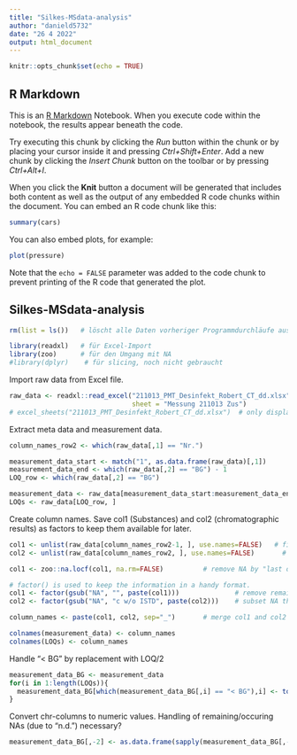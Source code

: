 ---
title: "Silkes-MSdata-analysis"
author: "danield5732"
date: "26 4 2022"
output: html_document
---

```{r setup, include=FALSE}
knitr::opts_chunk$set(echo = TRUE)
```



## R Markdown

This is an [R Markdown](http://rmarkdown.rstudio.com) Notebook. When you execute code within the notebook, the results appear beneath the code. 

Try executing this chunk by clicking the *Run* button within the chunk or by placing your cursor inside it and pressing *Ctrl+Shift+Enter*. 
Add a new chunk by clicking the *Insert Chunk* button on the toolbar or by pressing *Ctrl+Alt+I*.

When you click the **Knit** button a document will be generated that includes both content as well as the output of any embedded R code chunks within the document. You can embed an R code chunk like this:

```{r cars}
summary(cars)
```

You can also embed plots, for example:

```{r pressure, echo=FALSE}
plot(pressure)
```

Note that the `echo = FALSE` parameter was added to the code chunk to prevent printing of the R code that generated the plot.



## Silkes-MSdata-analysis

```{r}
rm(list = ls())   # löscht alle Daten vorheriger Programmdurchläufe aus dem Global Environment

library(readxl)   # für Excel-Import
library(zoo)      # für den Umgang mit NA
#library(dplyr)    # für slicing, noch nicht gebraucht
```

Import raw data from Excel file.

```{r}
raw_data <- readxl::read_excel("211013_PMT_Desinfekt_Robert_CT_dd.xlsx", 
                               sheet = "Messung 211013 Zus")
# excel_sheets("211013_PMT_Desinfekt_Robert_CT_dd.xlsx")  # only display available sheets
```

Extract meta data and measurement data.

```{r}
column_names_row2 <- which(raw_data[,1] == "Nr.")

measurement_data_start <- match("1", as.data.frame(raw_data)[,1])
measurement_data_end <- which(raw_data[,2] == "BG") - 1
LOQ_row <- which(raw_data[,2] == "BG")

measurement_data <- raw_data[measurement_data_start:measurement_data_end, ]
LOQs <- raw_data[LOQ_row, ]
```

Create column names.
Save col1 (Substances) and col2 (chromatographic results) as factors to keep them available for later.

```{r}
col1 <- unlist(raw_data[column_names_row2-1, ], use.names=FALSE)   # first source row 
col2 <- unlist(raw_data[column_names_row2, ], use.names=FALSE)       # second source row

col1 <- zoo::na.locf(col1, na.rm=FALSE)          # remove NA by "last observation carried forwards", but remain leading NAs

# factor() is used to keep the information in a handy format.
col1 <- factor(gsub("NA", "", paste(col1)))              # remove remaining NAs
col2 <- factor(gsub("NA", "c w/o ISTD", paste(col2)))    # subset NA that may occure due to additional measurement without internal standard

column_names <- paste(col1, col2, sep="_")       # merge col1 and col2 to final column_names 

colnames(measurement_data) <- column_names
colnames(LOQs) <- column_names
```

Handle "< BG" by replacement with LOQ/2

```{r}
measurement_data_BG <- measurement_data
for(i in 1:length(LOQs)){
  measurement_data_BG[which(measurement_data_BG[,i] == "< BG"),i] <- toString(as.numeric(LOQs[1,i])/2)
}
```

Convert chr-columns to numeric values.
Handling of remaining/occuring NAs (due to "n.d.") necessary?

```{r}
measurement_data_BG[,-2] <- as.data.frame(sapply(measurement_data_BG[,-2], as.numeric))
```
